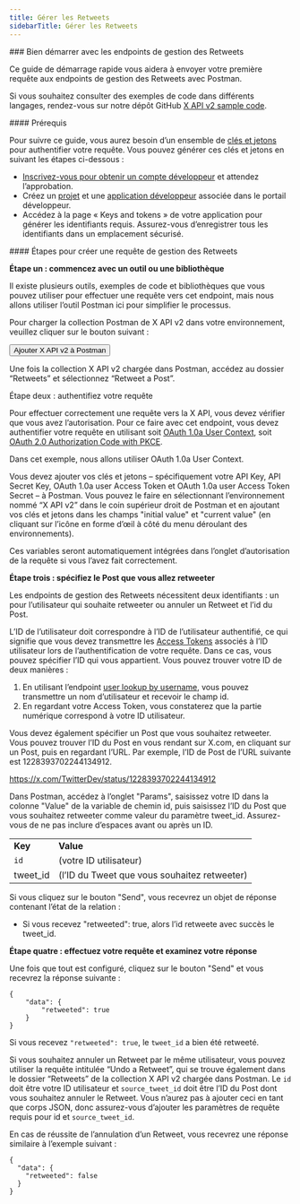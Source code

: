 ```yaml
---
title: Gérer les Retweets
sidebarTitle: Gérer les Retweets
---
```



<div id="getting-started-with-the-manage-retweets-endpoints">
  ### Bien démarrer avec les endpoints de gestion des Retweets
</div>

Ce guide de démarrage rapide vous aidera à envoyer votre première requête aux endpoints de gestion des Retweets avec Postman.

Si vous souhaitez consulter des exemples de code dans différents langages, rendez-vous sur notre dépôt GitHub [X API v2 sample code](https://github.com/xdevplatform/Twitter-API-v2-sample-code). 

<div id="prerequisites">
  #### Prérequis
</div>

Pour suivre ce guide, vous aurez besoin d’un ensemble de [clés et jetons](/fr/resources/fundamentals/authentication) pour authentifier votre requête. Vous pouvez générer ces clés et jetons en suivant les étapes ci-dessous :

* [Inscrivez-vous pour obtenir un compte développeur](https://developer.x.com/en/apply-for-access) et attendez l’approbation.
* Créez un [projet](/fr/resources/fundamentals/projects) et une [application développeur](/fr/resources/fundamentals/developer-apps) associée dans le portail développeur.
* Accédez à la page « Keys and tokens » de votre application pour générer les identifiants requis. Assurez-vous d’enregistrer tous les identifiants dans un emplacement sécurisé.

<div id="steps-to-build-a-manage-retweets-request">
  #### Étapes pour créer une requête de gestion des Retweets
</div>

**Étape un : commencez avec un outil ou une bibliothèque**

Il existe plusieurs outils, exemples de code et bibliothèques que vous pouvez utiliser pour effectuer une requête vers cet endpoint, mais nous allons utiliser l’outil Postman ici pour simplifier le processus.

Pour charger la collection Postman de X API v2 dans votre environnement, veuillez cliquer sur le bouton suivant :

<Button href="https://app.getpostman.com/run-collection/9956214-784efcda-ed4c-4491-a4c0-a26470a67400">
  Ajouter X API v2 à Postman
</Button>

Une fois la collection X API v2 chargée dans Postman, accédez au dossier “Retweets” et sélectionnez “Retweet a Post”.
 

Étape deux : authentifiez votre requête

Pour effectuer correctement une requête vers la X API, vous devez vérifier que vous avez l’autorisation. Pour ce faire avec cet endpoint, vous devez authentifier votre requête en utilisant soit [OAuth 1.0a User Context](/fr/resources/fundamentals/authentication), soit [OAuth 2.0 Authorization Code with PKCE](fr/resources/fundamentals/authentication#oauth-2-0-authorization-code-flow-with-pkce-2).

Dans cet exemple, nous allons utiliser OAuth 1.0a User Context.

Vous devez ajouter vos clés et jetons – spécifiquement votre API Key, API Secret Key, OAuth 1.0a user Access Token et OAuth 1.0a user Access Token Secret – à Postman. Vous pouvez le faire en sélectionnant l’environnement nommé “X API v2” dans le coin supérieur droit de Postman et en ajoutant vos clés et jetons dans les champs &quot;initial value&quot; et &quot;current value&quot; (en cliquant sur l’icône en forme d’œil à côté du menu déroulant des environnements).

Ces variables seront automatiquement intégrées dans l’onglet d’autorisation de la requête si vous l’avez fait correctement.

**Étape trois : spécifiez le Post que vous allez retweeter**

Les endpoints de gestion des Retweets nécessitent deux identifiants : un pour l’utilisateur qui souhaite retweeter ou annuler un Retweet et l’id du Post.

L’ID de l’utilisateur doit correspondre à l’ID de l’utilisateur authentifié, ce qui signifie que vous devez transmettre les [Access Tokens](/fr/resources/fundamentals/authentication#obtaining-access-tokens-using-3-legged-oauth-flow) associés à l’ID utilisateur lors de l’authentification de votre requête. Dans ce cas, vous pouvez spécifier l’ID qui vous appartient. Vous pouvez trouver votre ID de deux manières :

1. En utilisant l’endpoint [user lookup by username](/fr/x-api/users/user-lookup-by-username), vous pouvez transmettre un nom d’utilisateur et recevoir le champ id.
2. En regardant votre Access Token, vous constaterez que la partie numérique correspond à votre ID utilisateur.
    

Vous devez également spécifier un Post que vous souhaitez retweeter. Vous pouvez trouver l’ID du Post en vous rendant sur X.com, en cliquant sur un Post, puis en regardant l’URL. Par exemple, l’ID de Post de l’URL suivante est 1228393702244134912.

https://x.com/TwitterDev/status/1228393702244134912

Dans Postman, accédez à l’onglet &quot;Params&quot;, saisissez votre ID dans la colonne &quot;Value&quot; de la variable de chemin id, puis saisissez l’ID du Post que vous souhaitez retweeter comme valeur du paramètre tweet&#95;id. Assurez-vous de ne pas inclure d’espaces avant ou après un ID.

|     |     |
| :--- | :--- |
| **Key** | **Value** |
| `id` | (votre ID utilisateur) |
| tweet&#95;id | (l’ID du Tweet que vous souhaitez retweeter) |

Si vous cliquez sur le bouton &quot;Send&quot;, vous recevrez un objet de réponse contenant l’état de la relation :

* Si vous recevez &quot;retweeted&quot;: true, alors l’id retweete avec succès le tweet&#95;id.
   

**Étape quatre : effectuez votre requête et examinez votre réponse**

Une fois que tout est configuré, cliquez sur le bouton &quot;Send&quot; et vous recevrez la réponse suivante :

```
{
    "data": {
        "retweeted": true
    }
}
```

Si vous recevez `"retweeted": true`, le `tweet_id` a bien été retweeté.

Si vous souhaitez annuler un Retweet par le même utilisateur, vous pouvez utiliser la requête intitulée “Undo a Retweet”, qui se trouve également dans le dossier “Retweets” de la collection X API v2 chargée dans Postman. Le `id` doit être votre ID utilisateur et `source_tweet_id` doit être l’ID du Post dont vous souhaitez annuler le Retweet. Vous n’aurez pas à ajouter ceci en tant que corps JSON, donc assurez-vous d’ajouter les paramètres de requête requis pour id et `source_tweet_id`. 

En cas de réussite de l’annulation d’un Retweet, vous recevrez une réponse similaire à l’exemple suivant :

```
{
  "data": {
    "retweeted": false
  }
}
```